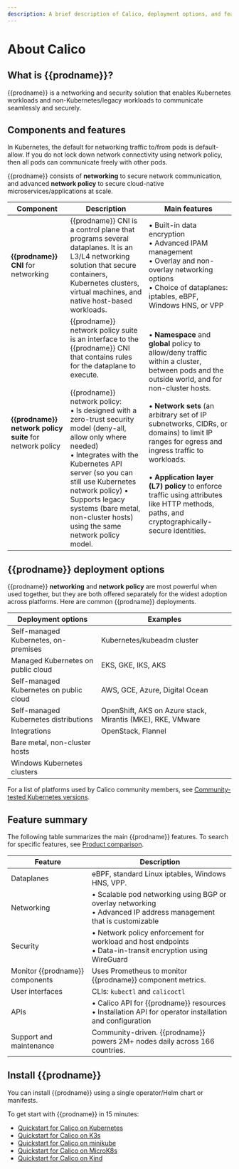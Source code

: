 ```yaml
---
description: A brief description of Calico, deployment options, and features.
---
```





# About Calico 

<FelixConfigTable type="YAML" group="Datastore connection" />


## What is {{prodname}}?

{{prodname}} is a networking and security solution that enables Kubernetes workloads and non-Kubernetes/legacy workloads to communicate seamlessly and securely. 

## Components and features

In Kubernetes, the default for networking traffic to/from pods is default-allow. If you do not lock down network connectivity using network policy, then all pods can communicate freely with other pods. 

{{prodname}} consists of **networking** to secure network communication, and advanced **network policy** to secure cloud-native microservices/applications at scale.

| Component                                                | **Description**                                              | Main features                                                |
| -------------------------------------------------------- | ------------------------------------------------------------ | ------------------------------------------------------------ |
| **{{prodname}} CNI** for networking                       | {{prodname}} CNI is a control plane that programs several dataplanes. It is an L3/L4 networking solution that secure containers, Kubernetes clusters, virtual machines, and native host-based workloads. | &bull; Built-in data encryption<br />&bull; Advanced IPAM management<br />&bull; Overlay and non-overlay networking options<br />&bull; Choice of dataplanes: iptables, eBPF, Windows HNS, or VPP |
| **{{prodname}} network policy suite** for network policy | {{prodname}} network policy suite is an interface to the {{prodname}} CNI that contains rules for the dataplane to execute.  <br /><br />{{prodname}} network policy:<br />&bull; Is designed with a zero-trust security model (deny-all, allow only where needed) <br />&bull; Integrates with the Kubernetes API server (so you can still use Kubernetes network policy) &bull;  Supports legacy systems (bare metal, non-cluster hosts) using the same network policy model. | &bull; **Namespace** and **global** policy to allow/deny traffic within a cluster, between pods and the outside world, and for non-cluster hosts.<br /><br />&bull; **Network sets** (an arbitrary set of IP subnetworks, CIDRs, or domains) to limit IP ranges for egress and ingress traffic to workloads.<br /><br />&bull; **Application layer (L7) policy** to enforce traffic using attributes like HTTP methods, paths, and cryptographically-secure identities. |

## {{prodname}} deployment options

{{prodname}} **networking** and **network policy** are most powerful when used together, but they are both offered separately for the widest adoption across platforms. Here are common {{prodname}} deployments. 

| Deployment options                      | Examples                                                   |
| --------------------------------------- | ---------------------------------------------------------- |
| Self-managed Kubernetes, on-premises    | Kubernetes/kubeadm cluster                                 |
| Managed Kubernetes on public cloud      | EKS, GKE, IKS, AKS                                         |
| Self-managed Kubernetes on public cloud | AWS, GCE, Azure, Digital Ocean                             |
| Self-managed Kubernetes distributions   | OpenShift, AKS on Azure stack, Mirantis (MKE), RKE, VMware |
| Integrations                            | OpenStack, Flannel                                         |
| Bare metal, non-cluster hosts           |                                                            |
| Windows Kubernetes clusters             |                                                            |

For a list of platforms used by Calico community members, see [Community-tested Kubernetes versions](../getting-started/kubernetes/community-tested).

## Feature summary

The following table summarizes the main {{prodname}} features. To search for specific features, see [Product comparison](product-comparison.mdx).

| Feature                      | Description                                                  |
| ---------------------------- | ------------------------------------------------------------ |
| Dataplanes                   | eBPF, standard Linux iptables, Windows HNS, VPP.         |
| Networking                   | &bull; Scalable pod networking using BGP or overlay networking<br />&bull; Advanced IP address management that is customizable |
| Security                     | &bull; Network policy enforcement for workload and host endpoints<br />&bull; Data-in-transit encryption using WireGuard |
| Monitor {{prodname}} components | Uses Prometheus to monitor {{prodname}} component metrics.     |
| User interfaces              | CLIs: `kubectl` and `calicoctl`                              |
| APIs                         | &bull; Calico API for {{prodname}} resources <br />&bull; Installation API for operator installation and configuration |
| Support and maintenance      | Community-driven. {{prodname}} powers 2M+ nodes daily across 166 countries. |

## Install {{prodname}}

You can install {{prodname}} using a single operator/Helm chart or manifests.

To get start with {{prodname}} in 15 minutes:

- [Quickstart for Calico on Kubernetes](../getting-started/kubernetes/quickstart.mdx)
- [Quickstart for Calico on K3s](../getting-started/kubernetes/k3s/quickstart.mdx)
- [Quickstart for Calico on minikube](../getting-started/kubernetes/minikube.mdx)
- [Quickstart for Calico on MicroK8s](../getting-started/kubernetes/microk8s.mdx)
- [Quickstart for Calico on Kind](../getting-started/kubernetes/kind.mdx)
